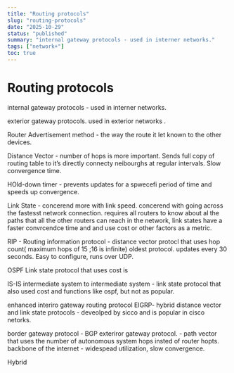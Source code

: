 ```yaml
---
title: "Routing protocols"
slug: "routing-protocols"
date: "2025-10-29"
status: "published"
summary: "internal gateway protocols - used in interner networks."
tags: ["network+"]
toc: true
---
```


# Routing protocols

internal gateway protocols - used in interner networks. 

exterior gateway protocols. used in exterior networks . 

Router Advertisement method  - the way the route it let known to the other devices. 

Distance Vector - number of hops is more important. Sends full copy of routing table to it’s directly connecty neibourghs at regular intervals. Slow convergence time. 

HOld-down timer - prevents updates for a spwecefi period of time and speeds up convergence. 

Link State - concerend more with link speed. concerend with going across the fastesst network connection. requires all routers to know about al the paths that all the other routers can reach in the network, link states have a faster convrcendce time and and use cost or other factors as a metric. 

RIP - Routing information protocol - distance vector protocl that uses hop count( maximum hops of 15 ;16 is infinite) oldest protocol. updates every 30 seconds. Easy to configure, runs over UDP. 

OSPF Link state protocol that uses cost is 

IS-IS intermediate system to intermediate system - link state protocol that also used cost and functions like ospf, but not as popular. 

enhanced interiro gateway routing protocol EIGRP- hybrid distance vector and link state protocols - deveolped by sicco and is popular in cisco netorks. 

border gateway protocol - BGP exteriror gateway protocol. - path vector that uses the number of autonomous system hops insted of router hopts. backbone of the internet - widespead utilization, slow convergence. 

Hybrid